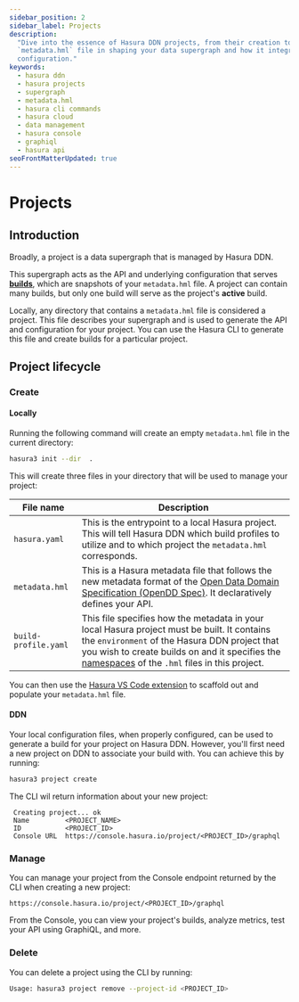 ```yaml
---
sidebar_position: 2
sidebar_label: Projects
description:
  "Dive into the essence of Hasura DDN projects, from their creation to management. Understand the role of the
  `metadata.hml` file in shaping your data supergraph and how it integrates with builds to serve as the project's active
  configuration."
keywords:
  - hasura ddn
  - hasura projects
  - supergraph
  - metadata.hml
  - hasura cli commands
  - hasura cloud
  - data management
  - hasura console
  - graphiql
  - hasura api
seoFrontMatterUpdated: true
---
```


# Projects

## Introduction

Broadly, a project is a data supergraph that is managed by Hasura DDN.

This supergraph acts as the API and underlying configuration that serves [**builds**](/ci-cd/builds.mdx), which are
snapshots of your `metadata.hml` file. A project can contain many builds, but only one build will serve as the project's
**active** build.

Locally, any directory that contains a `metadata.hml` file is considered a project. This file describes your supergraph
and is used to generate the API and configuration for your project. You can use the Hasura CLI to generate this file and
create builds for a particular project.

## Project lifecycle

### Create

#### Locally

Running the following command will create an empty `metadata.hml` file in the current directory:

```bash
hasura3 init --dir  .
```

This will create three files in your directory that will be used to manage your project:

| File name            | Description                                                                                                                                                                                                                                                             |
| -------------------- | ----------------------------------------------------------------------------------------------------------------------------------------------------------------------------------------------------------------------------------------------------------------------- |
| `hasura.yaml`        | This is the entrypoint to a local Hasura project. This will tell Hasura DDN which build profiles to utilize and to which project the `metadata.hml` corresponds.                                                                                                        |
| `metadata.hml`       | This is a Hasura metadata file that follows the new metadata format of the [Open Data Domain Specification (OpenDD Spec)](/data-domain-modeling/overview.mdx). It declaratively defines your API.                                                                       |
| `build-profile.yaml` | This file specifies how the metadata in your local Hasura project must be built. It contains the `environment` of the Hasura DDN project that you wish to create builds on and it specifies the [namespaces](ci-cd/namespaces.mdx) of the `.hml` files in this project. |

You can then use the
[Hasura VS Code extension](https://marketplace.visualstudio.com/items?itemName=HasuraHQ.hasura&ssr=false#review-details)
to scaffold out and populate your `metadata.hml` file.

#### DDN

Your local configuration files, when properly configured, can be used to generate a build for your project on Hasura
DDN. However, you'll first need a new project on DDN to associate your build with. You can achieve this by running:

```bash
hasura3 project create
```

The CLI wil return information about your new project:

```text
 Creating project... ok
 Name         <PROJECT_NAME>
 ID           <PROJECT_ID>
 Console URL  https://console.hasura.io/project/<PROJECT_ID>/graphql
```

### Manage

You can manage your project from the Console endpoint returned by the CLI when creating a new project:

```text
https://console.hasura.io/project/<PROJECT_ID>/graphql
```

From the Console, you can view your project's builds, analyze metrics, test your API using GraphiQL, and more.

### Delete

You can delete a project using the CLI by running:

```bash
Usage: hasura3 project remove --project-id <PROJECT_ID>
```
